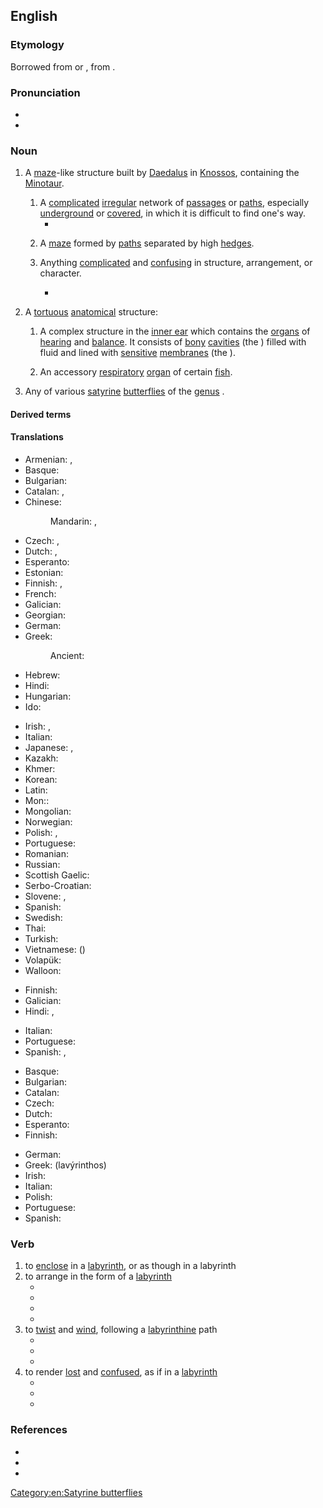 {{also|Labyrinth}}
==English==
{{wikipedia}}

===Etymology===
Borrowed from {{bor|en|fr|labyrinthe}} or {{bor|en|la|labyrinthus}}, from {{der|en|grc|λᾰβύρῐνθος||a maze}}.

===Pronunciation===
* {{IPA|en|/ˈlæb.ə.ɹɪnθ/|/ˈlæb.ɹɪnθ/}}
* {{audio|en|en-us-labyrinth.ogg|Audio (General American)}}

===Noun===
{{en-noun}}

# {{lb|en|Greek mythology}} A [[maze]]-like structure built by [[Daedalus]] in [[Knossos]], containing the [[Minotaur]].
## A [[complicated]] [[irregular]] network of [[passage]]s or [[path]]s, especially [[underground]] or [[cover]]ed, in which it is difficult to find one's way.
##* {{quote-book|en|year=1837|author={{w|Letitia Elizabeth Landon}}|title=Ethel Churchill|volume=3|pages=264-265|text=Mrs. Churchill liked the interminable '''labyrinths''' of the Cyrus and the Cassandra, because she had liked them in the days of her girlhood. Youth identifies itself with the romance; it is the heroic knight, or the lovely lady, of which it reads; it lives amid those fine creations; its sweetest hours are given to dreams which soon "Fade into the light of common day."}}
##: {{syn|en|maze}}
## {{lb|en|gardening}} A [[maze]] formed by [[path]]s separated by high [[hedge]]s.
## {{lb|en|by extension}} Anything [[complicated]] and [[confusing]] in structure, arrangement, or character.
##* {{quote-journal|en|author=Neil Hegarty|title=Hidden City: Adventures and Explorations in Dublin by Karl Whitney, review: 'a necessary corrective' &#91;print version: Re-Joycing in Dublin, p.&nbsp;R25&#93;|url=http://www.telegraph.co.uk/culture/books/bookreviews/11047906/Hidden-City-Adventures-and-Explorations-in-Dublin-by-Karl-Whitney-review-a-necessary-corrective.html|work={{w|The Daily Telegraph}} (Review)|date=23 August 2014|passage=Whitney is absorbed especially by Dublin's unglamorous interstitial zones: the new housing estates and '''labyrinths''' of roads, watercourses and railways where the city peters into its commuter belt.}}
# {{lb|en|anatomy}} A [[tortuous]] [[anatomical]] structure:
## {{lb|en|anatomy}} A complex structure in the [[inner ear]] which contains the [[organ]]s of [[hearing]] and [[balance]]. It consists of [[bony]] [[cavity|cavities]] (the {{w|bony labyrinth}}) filled with fluid and lined with [[sensitive]] [[membrane]]s (the {{w|membranous labyrinth}}).
## {{lb|en|zoology}} An accessory [[respiratory]] [[organ]] of certain [[fish]].
# Any of various [[satyrine]] [[butterfly|butterflies]] of the [[genus]] {{taxlink|Neope|genus|ver=190708}}.

====Derived terms====
{{der3|en
|labyrinthal
|labyrinthial
|labyrinthian
|labyrinthic
|labyrinthical
|labyrinthiform
|labyrinthine
|labyrinth seal
}}

====Translations====
{{trans-top|maze}}
* Armenian: {{t+|hy|լաբիրինթոս}}, {{t+|hy|բավիղ}}
* Basque: {{t+|eu|labirinto}}
* Bulgarian: {{t+|bg|лабиринт|m}}
* Catalan: {{t+|ca|laberint|m}}, {{t+|ca|dèdal|m}}
* Chinese:
*: Mandarin: {{t+|cmn|迷宮|sc=Hani}}, {{t+|cmn|迷宫|tr=mígōng|sc=Hani}}
* Czech: {{t+|cs|labyrint|m}}, {{t+|cs|bludiště|n}}
* Dutch: {{t+|nl|doolhof|m}}, {{t+|nl|labyrint|n}}
* Esperanto: {{t+|eo|labirinto}}
* Estonian: {{t|et|labürint}}
* Finnish: {{t+|fi|labyrintti}}, {{t+|fi|sokkelo}}
* French: {{t+|fr|labyrinthe|m}}
* Galician: {{t+|gl|labirinto|m}}
* Georgian: {{t-needed|ka}}
* German: {{t+|de|Labyrinth|n}}
* Greek: {{t+|el|λαβύρινθος|m}}
*: Ancient: {{t|grc|λαβύρινθος|m}}
* Hebrew: {{t+|he|מבוך|m|tr=mavókh}}
* Hindi: {{t+|hi|भूलभुलैयाँ|m}}
* Hungarian: {{t+|hu|labirintus}}
* Ido: {{t+|io|labirinto}}
{{trans-mid}}
* Irish: {{t+|ga|lúbra|m}}, {{t|ga|cathair ghríobháin|f}}
* Italian: {{t+|it|labirinto|m}}
* Japanese: {{t+|ja|迷路|tr=めいろ, meiro|sc=Jpan}}, {{t+|ja|迷宮|tr=めいきゅう, meikyū|sc=Jpan}}
* Kazakh: {{t|kk|шытырман}}
* Khmer: {{t+|km|របត់|tr=rɔbɑt|sc=Khmr}}
* Korean: {{t+|ko|미로(迷路)}}
* Latin: {{t|la|labyrinthus}}
* Mon::{{t|mnw|ဝၚ်ဂပဝ်}}
* Mongolian: {{t-needed|mn}}
* Norwegian: {{t+|no|labyrint|m}}
* Polish: {{t+|pl|labirynt|m}}, {{t+|pl|błędnik|m}}
* Portuguese: {{t+|pt|labirinto|m}}
* Romanian: {{t+|ro|labirint}}
* Russian: {{t+|ru|лабири́нт|m}}
* Scottish Gaelic: {{t|gd|ioma-shlighe|f}}
* Serbo-Croatian: {{t|sh|labirint}}
* Slovene: {{t+|sl|labirint|m}}, {{t+|sl|blodnjak|m}}
* Spanish: {{t+|es|laberinto|m}}
* Swedish: {{t+|sv|labyrint|c}}
* Thai: {{t-needed|th}}
* Turkish: {{t+|tr|labirent}}
* Vietnamese: {{t+|vi|mê cung}} ({{t|vi|迷宮}})
* Volapük: {{t|vo|labüren}}
* Walloon: {{t+|wa|labrin|m}}
{{trans-bottom}}

{{trans-top|anything complicated or confusing}}
* Finnish: {{t+|fi|labyrintti}}
* Galician: {{t+|gl|labirinto|m}}
* Hindi: {{t+|hi|भूलभुलैयाँ|m}}, {{t+|hi|उलझन|f}}
{{trans-mid}}
* Italian: {{t+|it|meandro|m}}
* Portuguese: {{t+|pt|labirinto|m}}
* Spanish: {{t+|es|laberinto|m}}, {{t+|es|dédalo|m}}
{{trans-bottom}}

{{trans-top|part of inner ear}}
* Basque: {{t+|eu|labirinto}}
* Bulgarian: {{t+|bg|лабиринт|m}}
* Catalan: {{t+|ca|laberint|m}}
* Czech: {{t+|cs|labyrint|m}}
* Dutch: {{t+|nl|labyrint|n}}
* Esperanto: {{t+|eo|labirinto}}
* Finnish: {{t+|fi|labyrintti}}
{{trans-mid}}
* German: {{t+|de|Labyrinth|n}}
* Greek: {{t+|el|λαβύρινθος|m}} (lavýrinthos)
* Irish: {{t+|ga|lúbra|m}}
* Italian: {{t+|it|labirinto|m}}
* Polish: {{t+|pl|błędnik|m}}
* Portuguese: {{t+|pt|labirinto|m}}
* Spanish: {{t+|es|laberinto|m}}
{{trans-bottom}}

===Verb===
{{en-verb}}

# to [[enclose]] in a [[labyrinth]], or as though in a labyrinth
# to arrange in the form of a [[labyrinth]]
#* {{quote-book|en|year=1898 |title=Missionary Review of the World - Volume 21 |author=|page=178 |ISBN=|passage=It is said to have been '''labyrinthed''' by secret exits and cunning contrivances to facilitate the escape of fugitives from the law.}}
#* {{quote-book|en|year=1963 |title=Water & Sewage Works - Volume 110 |author=|page=43 |ISBN=|passage=By '''labyrinthing''', close axial running clearances can be increased without reducing efficiency. }}
#* {{quote-book|en|year=1998  |title=Diagnostics for Experimental Thermonuclear Fusion Reactors |author=Peter E. Stott, Giuseppe Gorini, Paolo Prandoni |page= |ISBN=|passage=In the ports the transmission path is often '''labyrinthed''' through shielding but the peculiar requirement of straight beams has been considered. }}
#* {{quote-book|en|year=2011 |title=Mercury Cadmium Telluride: Growth, Properties and Applications|author=Peter Capper, James Garland |page= |ISBN=|passage=The element illustrated has been ''''labyrinthed'''' to improve its performance. }}
# to [[twist]] and [[wind]], following a [[labyrinthine]] path
#* {{quote-book|en|year=1917  |title=Vagabonding Down the Andes|author=Harry Alverson Franck |page=313 |ISBN=|passage=We '''labyrinthed''' through it, meeting scores of panty-clad and moccasined Indians and barefoot women and girls toiling marketward under atrocious burdens; for the day was Sunday. }}
#* {{quote-book|en|year=2000  |title=Counter-Clockwise |author=James Cook |page=90 |ISBN=|passage=Hands clasped together, Linda and Ron walked through the huge doorway leading to the hall that would '''labyrinth''' it's way to the parking lot. }}
#* {{quote-book|en|year=2017  |title=The Djinn Falls in Love and Other Stories|author=Mahvesh Murad, Jared Shurin, Neil Gaiman |page= |ISBN=|passage=I'm far from home, '''labyrinthing''' through unfamiliar alleys, before I find the right house.}}
# to render [[lost]] and [[confused]], as if in a [[labyrinth]]
#* {{quote-book|en|year=1886 |title=History of Cumberland County, Pennsylvania |author=Pliny A. Durant |page=52 |ISBN=|passage=They arrive at their different destinations long before day, and make their attack about day-break, and seldom fail to kill or make prisoners of the whole family, as the people know nothing of the matter until they are thus '''labyrinthed'''.}}
#* {{quote-book|en|year=1951 |title=New Mexico Quarterly - Volumes 21-22 |author=|page= |ISBN=|passage=He favored, he said, "a kind of half-sleep where I '''labyrinthed''' myself."}}
#* {{quote-book|en|year=1995 |title=Theirs but to do and die|author=Patrick Waddington |page=148 |ISBN=|passage=Above all, he flatters the men by emphasising their numerical victory: a British regiment may have turned into a troop, but it left behind it ''''labyrinthed''' legions' of dead Russians. }}

===References===
* {{R:OED2}}
* {{R:Lexico}}
* {{R:MWO}}

[[Category:en:Satyrine butterflies]]